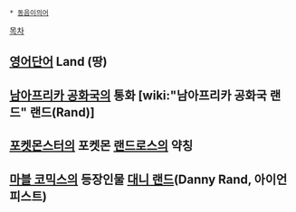  * [[동음이의어]]
[[목차]]
== [[영어]]단어 Land (땅) ==
== [[남아프리카 공화국]]의 통화 [wiki:"남아프리카 공화국 랜드" 랜드(Rand)] ==
== [[포켓몬스터]]의 포켓몬 [[랜드로스]]의 약칭 ==
== [[마블 코믹스]]의 등장인물 [[대니 랜드]](Danny Rand, 아이언 피스트) ==
